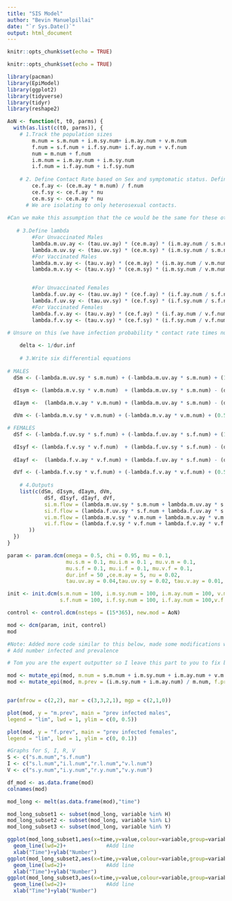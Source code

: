 ```yaml
---
title: "SIS Model"
author: "Bevin Manuelpillai"
date: "`r Sys.Date()`"
output: html_document
---
```


```r
knitr::opts_chunk$set(echo = TRUE)
```

```r
knitr::opts_chunk$set(echo = TRUE)

library(pacman)
library(EpiModel)
library(ggplot2)
library(tidyverse)
library(tidyr)
library(reshape2)
```

```r

AoN <- function(t, t0, parms) {
  with(as.list(c(t0, parms)), {
    # 1.Track the population sizes
        m.num = s.m.num + i.m.sy.num+ i.m.ay.num + v.m.num
        f.num = s.f.num + i.f.sy.num+ i.f.ay.num + v.f.num
        num = m.num + f.num
        i.m.num = i.m.ay.num + i.m.sy.num
        i.f.num = i.f.ay.num + i.f.sy.num
    
    # 2. Define Contact Rate based on Sex and symptomatic status. Define contact rate for females based on the contact rate for males. Define contact rate for symptomatic people based on a decreased sexual activity from asymptomatic people of the same sex.
        ce.f.ay <- (ce.m.ay * m.num) / f.num
        ce.f.sy <- ce.f.ay * nu
        ce.m.sy <- ce.m.ay * nu
      # We are isolating to only heterosexual contacts.
      
#Can we make this assumption that the ce would be the same for these other ones
    
   # 3.Define lambda
        #For Unvaccinated Males
        lambda.m.uv.ay <- (tau.uv.ay) * (ce.m.ay) * (i.m.ay.num / s.m.num)
        lambda.m.uv.sy <- (tau.uv.sy) * (ce.m.sy) * (i.m.sy.num / s.m.num)
        #For Vaccinated Males
        lambda.m.v.ay <- (tau.v.ay) * (ce.m.ay) * (i.m.ay.num / v.m.num)
        lambda.m.v.sy <- (tau.v.sy) * (ce.m.sy) * (i.m.sy.num / v.m.num)


        #For Unvaccinated Females
        lambda.f.uv.ay <- (tau.uv.ay) * (ce.f.ay) * (i.f.ay.num / s.f.num)
        lambda.f.uv.sy <- (tau.uv.sy) * (ce.f.sy) * (i.f.sy.num / s.f.num)
        #For Vaccinated Females
        lambda.f.v.ay <- (tau.v.ay) * (ce.f.ay) * (i.f.ay.num / v.f.num)
        lambda.f.v.sy <- (tau.v.sy) * (ce.f.sy) * (i.f.sy.num / v.f.num)

# Unsure on this (we have infection probability * contact rate times number of people infected overall???)
    
    delta <- 1/dur.inf
    
    # 3.Write six differential equations
    
# MALES
  dSm <- (-lambda.m.uv.sy * s.m.num) + (-lambda.m.uv.ay * s.m.num) + (1-(0.5*omega*chi*mu*num)) + (delta * i.m.sy.num) + (delta * i.m.ay.num) - (mu.s.m * s.m.num)

  dIsym <- (lambda.m.v.sy * v.m.num)  + (lambda.m.uv.sy * s.m.num) - (delta * i.m.sy.num)  - (mu.i.m * i.m.num)
  
  dIaym <-  (lambda.m.v.ay * v.m.num) + (lambda.m.uv.ay * s.m.num) - (delta * i.m.ay.num) - (mu.i.m * i.m.num)

  dVm <- (-lambda.m.v.sy * v.m.num) + (-lambda.m.v.ay * v.m.num) + (0.5*omega*chi*mu*num) - (mu.v.m * v.m.num)

# FEMALES
  dSf <- (-lambda.f.uv.sy * s.f.num) + (-lambda.f.uv.ay * s.f.num) + (1-(0.5*omega*chi*mu*num)) + (delta * i.f.sy.num) + (delta * i.f.ay.num) - (mu.s.f * s.f.num)

  dIsyf <- (lambda.f.v.sy * v.f.num)  + (lambda.f.uv.sy * s.f.num) - (delta * i.f.sy.num)  - (mu.i.f * i.f.num)
  
  dIayf <-  (lambda.f.v.ay * v.f.num) + (lambda.f.uv.ay * s.f.num) - (delta * i.f.ay.num) - (mu.i.f * i.f.num)

  dVf <- (-lambda.f.v.sy * v.f.num) + (-lambda.f.v.ay * v.f.num) + (0.5*omega*chi*mu*num) - (mu.v.f * v.f.num)
    
    # 4.Outputs
    list(c(dSm, dIsym, dIaym, dVm,
            dSf, dIsyf, dIayf, dVf,
            si.m.flow = (lambda.m.uv.sy * s.m.num + lambda.m.uv.ay * s.m.num),
            si.f.flow = (lambda.f.uv.sy * s.f.num + lambda.f.uv.ay * s.f.num),
            vi.m.flow = (lambda.m.v.sy * v.m.num + lambda.m.v.ay * v.m.num),
            vi.f.flow = (lambda.f.v.sy * v.f.num + lambda.f.v.ay * v.f.num)
       ))
  })
}

param <- param.dcm(omega = 0.5, chi = 0.95, mu = 0.1,
                   mu.s.m = 0.1, mu.i.m = 0.1 , mu.v.m = 0.1,
                   mu.s.f = 0.1, mu.i.f = 0.1, mu.v.f = 0.1,
                   dur.inf = 50 ,ce.m.ay = 5, nu = 0.02,
                   tau.uv.ay = 0.04,tau.uv.sy = 0.02, tau.v.ay = 0.01,  tau.v.sy = 0.005)

init <- init.dcm(s.m.num = 100, i.m.sy.num = 100, i.m.ay.num = 100, v.m.num = 100, si.m.flow = 0,vi.m.flow = 0,
                 s.f.num = 100, i.f.sy.num = 100, i.f.ay.num = 100,v.f.num = 100, si.f.flow = 0, vi.f.flow = 0)

control <- control.dcm(nsteps = (15*365), new.mod = AoN)

mod <- dcm(param, init, control)
mod
```

```r
#Note: Added more code similar to this below, made some modifications which you may find to be easier
# Add number infected and prevalence

# Tom you are the expert outputter so I leave this part to you to fix boss. This is so busted its not even funny

mod <- mutate_epi(mod, m.num = s.m.num + i.m.sy.num + i.m.ay.num + v.m.num, f.num = s.f.num + i.f.sy.num + i.f.ay.num + v.f.num)
mod <- mutate_epi(mod, m.prev = (i.m.sy.num + i.m.ay.num) / m.num, f.prev = (i.f.sy.num + i.f.ay.num) / f.num)


par(mfrow = c(2,2), mar = c(3,3,2,1), mgp = c(2,1,0)) 

plot(mod, y = "m.prev", main = "prev infected males",
legend = "lim", lwd = 1, ylim = c(0, 0.5)) 

plot(mod, y = "f.prev", main = "prev infected females",
legend = "lim", lwd = 1, ylim = c(0, 0.1))
```

```r
#Graphs for S, I, R, V
S <- c("s.m.num","s.f.num")
I <- c("s.l.num","i.l.num","r.l.num","v.l.num")
V <- c("s.y.num","i.y.num","r.y.num","v.y.num")

df_mod <- as.data.frame(mod) 
colnames(mod)

mod_long <- melt(as.data.frame(mod),"time")

mod_long_subset1 <- subset(mod_long, variable %in% H)
mod_long_subset2 <- subset(mod_long, variable %in% L)
mod_long_subset3 <- subset(mod_long, variable %in% Y)

ggplot(mod_long_subset1,aes(x=time,y=value,colour=variable,group=variable))+
  geom_line(lwd=2)+             #Add line
  xlab("Time")+ylab("Number") 
ggplot(mod_long_subset2,aes(x=time,y=value,colour=variable,group=variable))+
  geom_line(lwd=2)+             #Add line
  xlab("Time")+ylab("Number") 
ggplot(mod_long_subset3,aes(x=time,y=value,colour=variable,group=variable))+
  geom_line(lwd=2)+             #Add line
  xlab("Time")+ylab("Number") 
```